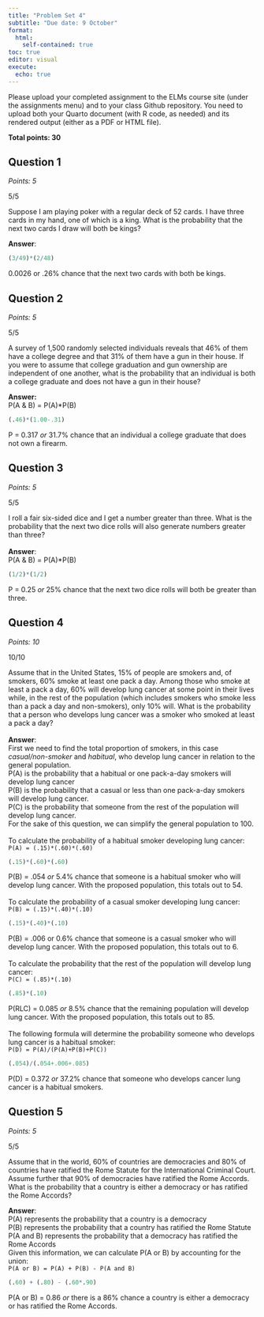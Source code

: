 ```yaml
---
title: "Problem Set 4"
subtitle: "Due date: 9 October"
format: 
  html:
    self-contained: true
toc: true
editor: visual
execute: 
  echo: true
---
```


Please upload your completed assignment to the ELMs course site (under the assignments menu) and to your class Github repository. You need to upload both your Quarto document (with R code, as needed) and its rendered output (either as a PDF or HTML file).

**Total points: 30**

## Question 1

*Points: 5*

::: callout-note
5/5
:::

Suppose I am playing poker with a regular deck of 52 cards. I have three cards in my hand, one of which is a king. What is the probability that the next two cards I draw will both be kings?

**Answer**:

```r
(3/49)*(2/48)
```

0.0026 or .26% chance that the next two cards with both be kings.

## Question 2

*Points: 5*

::: callout-note
5/5
:::

A survey of 1,500 randomly selected individuals reveals that 46% of them have a college degree and that 31% of them have a gun in their house. If you were to assume that college graduation and gun ownership are independent of one another, what is the probability that an individual is both a college graduate and does not have a gun in their house?\

**Answer:\
**P(A & B) = P(A)\*P(B)

```r
(.46)*(1.00-.31)
```

P = 0.317 *or* 31.7% chance that an individual a college graduate that does not own a firearm.

## Question 3

*Points: 5*

::: callout-note
5/5
:::

I roll a fair six-sided dice and I get a number greater than three. What is the probability that the next two dice rolls will also generate numbers greater than three?\
\
**Answer**:\
P(A & B) = P(A)\*P(B)

```r
(1/2)*(1/2)
```

P = 0.25 *or* 25% chance that the next two dice rolls will both be greater than three.

## Question 4

*Points: 10*

::: callout-note
10/10
:::

Assume that in the United States, 15% of people are smokers and, of smokers, 60% smoke at least one pack a day. Among those who smoke at least a pack a day, 60% will develop lung cancer at some point in their lives while, in the rest of the population (which includes smokers who smoke less than a pack a day and non-smokers), only 10% will. What is the probability that a person who develops lung cancer was a smoker who smoked at least a pack a day?\
\
**Answer**:\
First we need to find the total proportion of smokers, in this case *casual/non-smoker* and *habitual*, who develop lung cancer in relation to the general population.\
P(A) is the probability that a habitual or one pack-a-day smokers will develop lung cancer\
P(B) is the probability that a casual or less than one pack-a-day smokers will develop lung cancer.\
P(C) is the probability that someone from the rest of the population will develop lung cancer.\
For the sake of this question, we can simplify the general population to 100.\
\
To calculate the probability of a habitual smoker developing lung cancer:\
`P(A) = (.15)*(.60)*(.60)`

```r
(.15)*(.60)*(.60)
```

P(B) = .054 *or* 5.4% chance that someone is a habitual smoker who will develop lung cancer. With the proposed population, this totals out to 54.\
\
To calculate the probability of a casual smoker developing lung cancer:\
`P(B) = (.15)*(.40)*(.10)`

```r
(.15)*(.40)*(.10)
```

P(B) = .006 or 0.6% chance that someone is a casual smoker who will develop lung cancer. With the proposed population, this totals out to 6.\
\
To calculate the probability that the rest of the population will develop lung cancer:\
`P(C) = (.85)*(.10)`

```r
(.85)*(.10)
```

P(RLC) = 0.085 *or* 8.5% chance that the remaining population will develop lung cancer. With the proposed population, this totals out to 85.\
\
The following formula will determine the probability someone who develops lung cancer is a habitual smoker:\
`P(D) = P(A)/(P(A)+P(B)+P(C))`\

```r
(.054)/(.054+.006+.085)
```

P(D) = 0.372 *or* 37.2% chance that someone who develops cancer lung cancer is a habitual smokers.

## Question 5

*Points: 5*

::: callout-note
5/5
:::

Assume that in the world, 60% of countries are democracies and 80% of countries have ratified the Rome Statute for the International Criminal Court. Assume further that 90% of democracies have ratified the Rome Accords. What is the probability that a country is either a democracy or has ratified the Rome Accords?\

**Answer**:\
P(A) represents the probability that a country is a democracy\
P(B) represents the probability that a country has ratified the Rome Statute\
P(A and B) represents the probability that a democracy has ratified the Rome Accords\
Given this information, we can calculate P(A or B) by accounting for the union:\
`P(A or B) = P(A) + P(B) - P(A and B)`\

```r
(.60) + (.80) - (.60*.90)
```

P(A or B) = 0.86 *or* there is a 86% chance a country is either a democracy or has ratified the Rome Accords.
